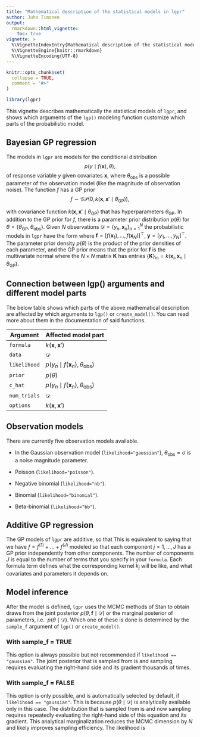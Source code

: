 ```yaml
---
title: "Mathematical description of the statistical models in lgpr"
author: Juho Timonen
output:
  rmarkdown::html_vignette:
    toc: true
vignette: >
  %\VignetteIndexEntry{Mathematical description of the statistical models in lgpr}
  %\VignetteEngine{knitr::rmarkdown}
  %\VignetteEncoding{UTF-8}
---
```


```r
knitr::opts_chunk$set(
  collapse = TRUE,
  comment = "#>"
)
```

```r
library(lgpr)
```

This vignette describes mathematically the statistical models of `lgpr`, and 
shows which arguments of the `lgp()` modeling function customize which 
parts of the probabilistic model.

## Bayesian GP regression
The models in `lgpr` are models for the conditional distribution 
$$
p(y \mid f(\textbf{x}), \theta),
$$
of response variable $y$ given covariates $\textbf{x}$, where $\theta_{\text{obs}}$ is a possible parameter of the observation model
(like the magnitude of observation noise). The function $f$ has a GP prior 
$$
f \sim \mathcal{GP}(0, k\left(\textbf{x}, \textbf{x}' \mid \theta_{\text{GP}})\right),
$$

with covariance function $k(\textbf{x}, \textbf{x}' \mid \theta_{\text{GP}})$
that has hyperparameters $\theta_{\text{GP}}$. In addition to the GP prior for $f$, there is a parameter prior distribution $p(\theta)$ for $\theta = \left\{ \theta_{\text{GP}}, \theta_{\text{obs}} \right\}$. Given $N$ observations $\mathcal{D} = \{y_n, \textbf{x}_n\}_{n=1}^N$
the probabilistic models in `lgpr` have the form
\begin{align}
p\left(\theta, \textbf{f}\right) &= p\left(\textbf{f} \mid \theta\right) \cdot p(\theta) & \text{(prior)} \\
p(\textbf{y} \mid \textbf{f}, \theta) &= \prod_{n=1}^N p(y_n \mid f(\textbf{x}_n), \theta_{\text{obs}}) & \text{(likelihood)},
\end{align}
where $\textbf{f} = \left[ f(\textbf{x}_1), \ldots, f(\textbf{x}_N) \right]^{\top}$, $\textbf{y} = \left[y_1, \ldots, y_N\right]^{\top}$. The 
parameter prior density $p(\theta)$ is the product of the prior densities of each parameter, and the GP prior means that the prior for $\textbf{f}$ is the multivariate normal
\begin{equation}
p\left(\textbf{f} \mid \theta\right) = \mathcal{N}\left(\textbf{f} \mid \textbf{0}, \textbf{K} \right),
 \end{equation}
 where the $N \times N$ matrix $\textbf{K}$ has entries $\{ \textbf{K} \}_{in} = k(\textbf{x}_i, \textbf{x}_n \mid \theta_{\text{GP}})$.

## Connection between lgp() arguments and different model parts

The below table shows which parts of the above mathematical description
are affected by which arguments to `lgp()` or `create_model()`. You can
read more about them in the documentation of said functions.

| Argument      | Affected model part                                |
| ------------- |----------------------------------------------------|
| `formula`     | $k(\textbf{x}, \textbf{x}')$                       |
| `data`        | $\mathcal{D}$                                      |
| `likelihood`  | $p(y_n \mid f(\textbf{x}_n), \theta_{\text{obs}})$ |
| `prior`       | $p(\theta)$                                        |
| `c_hat`       | $p(y_n \mid f(\textbf{x}_n), \theta_{\text{obs}})$ |
| `num_trials`  | $\mathcal{D}$                                      |
| `options`     | $k(\textbf{x}, \textbf{x}')$                       |


## Observation models
There are currently five observation models available.

* In the Gaussian observation model (`likelihood="gaussian"`),
\begin{equation}
p(y_n \mid f(\textbf{x}_n), \theta_{\text{obs}}) = \mathcal{N}(y_n \mid f(\textbf{x}_n), \sigma^2)
\end{equation}
$\theta_{\text{obs}}=\sigma$ is a noise magnitude parameter.

* Poisson (`likelihood="poisson"`).
* Negative binomial (`likelihood="nb"`).
* Binomial (`likelihood="binomial"`).
* Beta-binomial (`likelihood="bb"`).

## Additive GP regression

The GP models of `lgpr` are additive, so that
\begin{equation}
 k(\textbf{x}, \textbf{x}')  = \sum_{j=1}^J k_j(\textbf{x}, \textbf{x} \mid \theta_{\text{GP}}’).
\end{equation}
This is equivalent to saying that we have $f = f^{(1)} + \ldots + f^{(J)}$
modeled so that each component $j = 1, \ldots, J$ has a GP prior
\begin{equation}
f^{(j)} \sim \mathcal{GP}\left(0, k_j(\textbf{x}, \textbf{x}' \mid \theta_{\text{GP}}) \right),
\end{equation}
independently from other components. The number of components $J$ is equal
to the number of terms that you specify in your `formula`. Each formula
term defines what the corresponding kernel $k_j$ will be like, and what
covariates and parameters it depends on.

## Model inference

After the model is defined, `lgpr` uses the MCMC methods of Stan to obtain
draws from the joint posterior $p\left(\theta, \textbf{f} \mid \mathcal{D}\right)$ or the marginal posterior of parameters, i.e. 
$p\left(\theta \mid \mathcal{D}\right)$. Which one of these is done is determined by the `sample_f` argument of `lgp()` or `create_model()`.

### With sample_f = TRUE
This option is always possible but not recommended if `likelihood == "gaussian"`. The joint posterior that is sampled from is
\begin{equation}
p\left(\theta, \textbf{f} \mid \mathcal{D}\right) \propto p\left(\theta, \textbf{f}\right) \cdot p(\textbf{y} \mid \textbf{f}, \theta) \\
\end{equation}
and sampling requires evaluating the right-hand side and its gradient thousands of times. 

### With sample_f = FALSE
This option is only possible, and is automatically selected by default,
if `likelihood == "gaussian"`. This is because $p\left(\theta \mid \mathcal{D}\right)$ is analytically available only in this case. The
distribution that is sampled from is
\begin{equation}
p\left(\theta \mid \mathcal{D}\right) \propto p\left(\theta\right) \cdot p(\textbf{y} \mid \theta) \\
\end{equation}
and now sampling requires repeatedly evaluating the right-hand side of this equation and its gradient. This analytical marginalization reduces the MCMC dimension by $N$ and likely improves sampling efficiency. The likelihood is
\begin{equation}
p\left(\textbf{y} \mid \theta\right) = \mathcal{N}\left(\textbf{y} \mid \textbf{0}, \textbf{K} + \sigma^2 \textbf{I} \right).
\end{equation}



